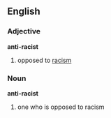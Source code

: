 ==English==
===Adjective===
'''anti-racist'''
# opposed to [[racism]]
===Noun===
'''anti-racist'''
# one who is opposed to racism